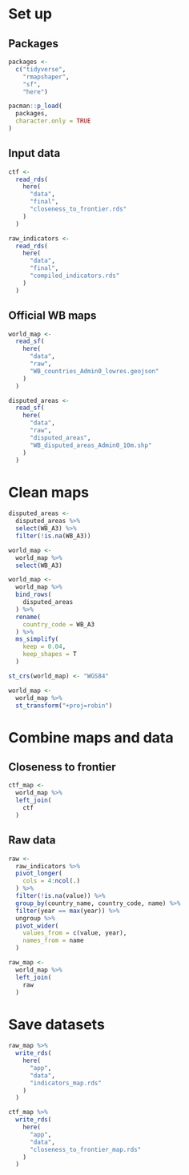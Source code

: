 # Set up 

## Packages 

```r
packages <-
  c("tidyverse",
    "rmapshaper",
    "sf",
    "here")

pacman::p_load(
  packages,
  character.only = TRUE
)
```

## Input data 

```r
ctf <-
  read_rds(
    here(
      "data",
      "final",
      "closeness_to_frontier.rds"
    )
  )

raw_indicators <-
  read_rds(
    here(
      "data",
      "final",
      "compiled_indicators.rds"
    )
  )
```

## Official WB maps 

```r
world_map <-
  read_sf(
    here(
      "data",
      "raw",
      "WB_countries_Admin0_lowres.geojson"
    )
  )

disputed_areas <-
  read_sf(
    here(
      "data",
      "raw",
      "disputed_areas",
      "WB_disputed_areas_Admin0_10m.shp"
    )
  )
```

# Clean maps 

```r
disputed_areas <-
  disputed_areas %>%
  select(WB_A3) %>%
  filter(!is.na(WB_A3))

world_map <-
  world_map %>%
  select(WB_A3) 

world_map <-
  world_map %>%
  bind_rows(
    disputed_areas
  ) %>%
  rename(
    country_code = WB_A3
  ) %>%
  ms_simplify(
    keep = 0.04,
    keep_shapes = T
  )

st_crs(world_map) <- "WGS84"

world_map <-
  world_map %>%
  st_transform("+proj=robin")

```


# Combine maps and data

## Closeness to frontier

```r
ctf_map <-
  world_map %>%
  left_join(
    ctf
  ) 
```

## Raw data

```r
raw <-
  raw_indicators %>%
  pivot_longer(
    cols = 4:ncol(.)
  ) %>%
  filter(!is.na(value)) %>%
  group_by(country_name, country_code, name) %>%
  filter(year == max(year)) %>%
  ungroup %>%
  pivot_wider(
    values_from = c(value, year),
    names_from = name
  )

raw_map <-
  world_map %>%
  left_join(
    raw
  ) 
```


# Save datasets

```r
raw_map %>%
  write_rds(
    here(
      "app",
      "data",
      "indicators_map.rds"
    )
  )

ctf_map %>%
  write_rds(
    here(
      "app",
      "data",
      "closeness_to_frontier_map.rds"
    )
  )
```
